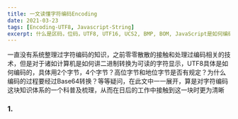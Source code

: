 ```yaml
---
title: 一文读懂字符编码Encoding
date: 2021-03-23
tags: [Encoding-UTF8, Javascript-String]
excerpt: 什么是区码，位码，UTF8, UTF16, UCS2, BMP, BOM, JavaScript是如何编码String的
---
```


<Info title="前言">

一直没有系统整理过字符编码的知识，之前零零散散的接触和处理过编码相关的技术，但是对于诸如计算机是如何讲二进制转换为可读的字符显示，UTF8具体是如何编码的，具体用2个字节，4个字节？高位字节和地位字节是否有规定？为什么编码的过程要经过Base64转换？等等疑问，在此文中一一展开，算是对字符编码这块知识体系的一个科普及梳理，从而在日后的工作中接触到这一块时更为清晰

</Info>

<Primary title="基本概念">

### 1. 



</Primary>

<Primary title="中文编码">

</Primary>

<Primary title="UTF8">

</Primary>

<Warning title="参考连接">

</Warning>